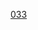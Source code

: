 {{整数
| nav_pre = Category:名数
| list name = [[:分類:名数|:分類:名数]]
| list = {{Numbers digits|33|namespace=:Category:名数}}
| num=33
}}
[[Category:名數|033]]